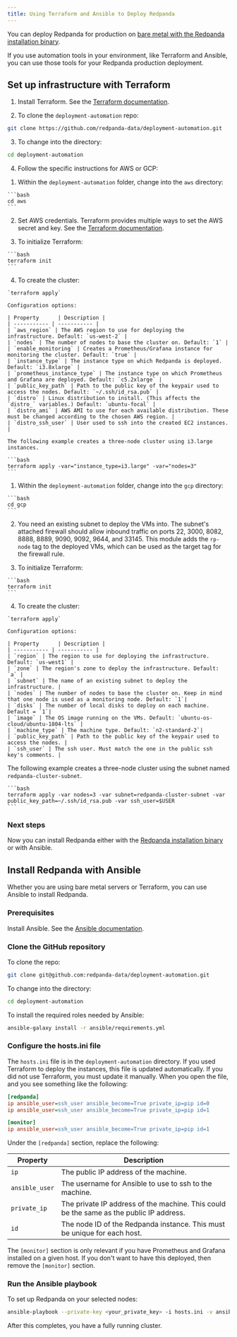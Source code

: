 ```yaml
---
title: Using Terraform and Ansible to Deploy Redpanda
---
```


<head>
    <meta name="title" content="Using Terraform and Ansible to deploy Redpanda | Redpanda Docs"/>
    <meta name="description" content="Using Terraform and Ansible to deploy Redpanda."/>
</head>


You can deploy Redpanda for production on [bare metal with the Redpanda installation binary](/docs/deployment/production-deployment).

If you use automation tools in your environment, like Terraform and Ansible, you can use those tools for your Redpanda production deployment.

## Set up infrastructure with Terraform

1. Install Terraform. See the [Terraform documentation](https://learn.hashicorp.com/tutorials/terraform/install-cli).

2. To clone the `deployment-automation` repo:

 ```bash
 git clone https://github.com/redpanda-data/deployment-automation.git
 ```

3. To change into the directory:

 ```bash
 cd deployment-automation
 ```

4. Follow the specific instructions for AWS or GCP:


<Tabs>
  <TabItem value="aws" label="AWS" default>

  1. Within the `deployment-automation` folder, change into the `aws` directory:

    ```bash
    cd aws
    ```

  2. Set AWS credentials. Terraform provides multiple ways to set the AWS secret and key. See the [Terraform documentation](https://registry.terraform.io/providers/hashicorp/aws/latest/docs#environment-variables).

  3. To initialize Terraform:

    ```bash
    terraform init
    ```

  4. To create the cluster: 
   
    `terraform apply` 
    
    Configuration options:

    | Property      | Description |
    | ----------- | ----------- |
    | `aws_region` | The AWS region to use for deploying the infrastructure. Default: `us-west-2` |
    | `nodes` | The number of nodes to base the cluster on. Default: `1` |
    | `enable_monitoring` | Creates a Prometheus/Grafana instance for monitoring the cluster. Default: `true` |
    | `instance_type` | The instance type on which Redpanda is deployed. Default: `i3.8xlarge` |
    | `prometheus_instance_type` | The instance type on which Prometheus and Grafana are deployed. Default: `c5.2xlarge` |
    | `public_key_path` | Path to the public key of the keypair used to access the nodes. Default: `~/.ssh/id_rsa.pub` |
    | `distro` | Linux distribution to install. (This affects the `distro_` variables.) Default: `ubuntu-focal` |
    | `distro_ami` | AWS AMI to use for each available distribution. These must be changed according to the chosen AWS region. |
    | `distro_ssh_user` | User used to ssh into the created EC2 instances. |
 
    The following example creates a three-node cluster using i3.large instances.

    ```bash
    terraform apply -var="instance_type=i3.large" -var="nodes=3"
    ```


  </TabItem>

  <TabItem value="gcp" label="GCP">

  1. Within the `deployment-automation` folder, change into the `gcp` directory:

    ```bash
    cd gcp
    ```

  2. You need an existing subnet to deploy the VMs into. The subnet's attached firewall should allow inbound traffic on ports 22, 3000, 8082, 8888, 8889, 9090,  9092, 9644, and 33145. This module adds the `rp-node` tag to the deployed VMs, which can be used as the target tag for the firewall rule.

  3. To initialize Terraform:

    ```bash
    terraform init
    ```

  4. To create the cluster: 
 
    `terraform apply`
   
    Configuration options:
   
    | Property      | Description |
    | ----------- | ----------- |
    | `region` | The region to use for deploying the infrastructure. Default: `us-west1` |
    | `zone` | The region's zone to deploy the infrastructure. Default: `a` |
    | `subnet` | The name of an existing subnet to deploy the infrastructure. |
    | `nodes` | The number of nodes to base the cluster on. Keep in mind that one node is used as a monitoring node. Default: `1`|
    | `disks` | The number of local disks to deploy on each machine. Default = `1`|
    | `image` | The OS image running on the VMs. Default: `ubuntu-os-cloud/ubuntu-1804-lts` |
    | `machine_type` | The machine type. Default: `n2-standard-2`|
    | `public_key_path` | Path to the public key of the keypair used to access the nodes. |
    | `ssh_user` | The ssh user. Must match the one in the public ssh key's comments. |

   The following example creates a three-node cluster using the subnet named `redpanda-cluster-subnet`.

    ```bash
    terraform apply -var nodes=3 -var subnet=redpanda-cluster-subnet -var public_key_path=~/.ssh/id_rsa.pub -var ssh_user=$USER
    ```


  </TabItem>

</Tabs>


### Next steps

Now you can install Redpanda either with the [Redpanda installation binary](/docs/deployment/production-deployment) or with Ansible.

## Install Redpanda with Ansible

Whether you are using bare metal servers or Terraform, you can use Ansible to install Redpanda.

### Prerequisites

Install Ansible. See the [Ansible documentation](https://docs.ansible.com/ansible/latest/installation_guide/intro_installation.html).

### Clone the GitHub repository

To clone the repo:

```bash
git clone git@github.com:redpanda-data/deployment-automation.git
```

To change into the directory:

```bash
cd deployment-automation
```

To install the required roles needed by Ansible:

```bash
ansible-galaxy install -r ansible/requirements.yml
```

### Configure the hosts.ini file

The `hosts.ini` file is in the `deployment-automation` directory. If you used Terraform to deploy the instances, this file is updated automatically. If you did not use Terraform, you must update it
manually. When you open the file, and you see something like the following:

```ini
[redpanda]
ip ansible_user=ssh_user ansible_become=True private_ip=pip id=0
ip ansible_user=ssh_user ansible_become=True private_ip=pip id=1

[monitor]
ip ansible_user=ssh_user ansible_become=True private_ip=pip id=1
```

Under the `[redpanda]` section, replace the following:

| Property      | Description |
| ----------- | ----------- |
| `ip` | The public IP address of the machine. |
| `ansible_user` | The username for Ansible to use to ssh to the machine. |
| `private_ip` | The private IP address of the machine. This could be the same as the public IP address. |
| `id` | The node ID of the Redpanda instance. This must be unique for each host. |

The `[monitor]` section is only relevant if you have Prometheus and Grafana installed
on a given host. If you don't want to have this deployed, then remove the
`[monitor]` section.

### Run the Ansible playbook

To set up Redpanda on your selected nodes:

```bash
ansible-playbook --private-key <your_private_key> -i hosts.ini -v ansible/playbooks/provision-node.yml
```

After this completes, you have a fully running cluster.
